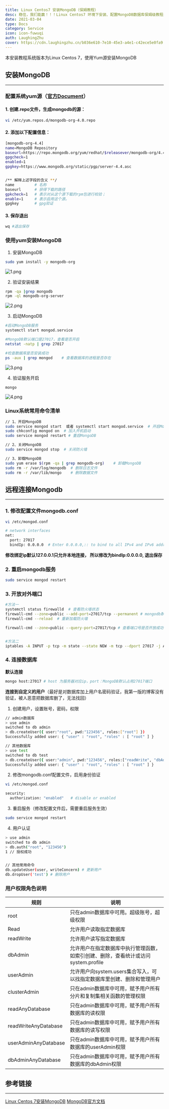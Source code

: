 ```yaml
---
title: Linux Centos7 安装MongoDB（保姆教程）
desc: 稳住，我们能赢！！！Linux Centos7 环境下安装、配置MongoDB数据库保姆级教程来了，记得按步骤食用。
date: 2021-03-04
type: Docs
category: Service
icon: icon-fuwuqi
auth: LaughingZhu
cover: https://cdn.laughingzhu.cn/b036e610-7e10-45e3-a4e1-c42ece5e0fa9.png
---
```


本安装教程系统版本为Linux Centos 7，使用Yum源安装MongoDB

## 安装MongoDB

---

### 配置系统yum源（[官方Document](https://docs.mongodb.com/manual/tutorial/install-mongodb-on-red-hat/)）

#### 1. 创建.repo文件，生成mongodb的源：

```bash
vi /etc/yum.repos.d/mongodb-org-4.0.repo
```

#### 2. 添加以下配置信息：

```bash
[mongodb-org-4.4]
name=MongoDB Repository
baseurl=https://repo.mongodb.org/yum/redhat/$releasever/mongodb-org/4.4/x86_64/
gpgcheck=1
enabled=1
gpgkey=https://www.mongodb.org/static/pgp/server-4.4.asc


/** 解释上述字段的含义 **/
name         # 名称
baseurl      # 获得下载的路径
gpkcheck=1   # 表示对从这个源下载的rpm包进行校验；
enable=1     # 表示启用这个源。
gpgkey       # gpg验证
```

#### 3. 保存退出

```bash
wq #退出保存
```

### 使用yum安装MongoDB

1. 安装MongoDB

```bash
sudo yum install -y mongodb-org
```

![1.png](https://cdn.laughingzhu.cn/1601372328103-f836b5aa-5eab-4b72-8c3d-e58a9f2dc38d.png)

2. 验证安装结果

```bash
rpm -qa |grep mongodb
rpm -ql mongodb-org-server
```

![2.png](https://cdn.laughingzhu.cn/1601372343498-6c2d80a7-433f-40eb-8241-493d88e48182.png)

3. 启动MongoDB

```bash
#启动MongoDB服务
systemctl start mongod.service

#MongoDB默认端口是27017，查看是否开启
netstat -natp | grep 27017

#检查数据库是否安装成功
ps -aux | grep mongod    # 查看数据库的进程是否存在
```

![3.png](https://cdn.laughingzhu.cn/1601372356630-f23b54b3-6462-47af-9a4e-f7f8ff50bd82.png)

4. 验证服务开启

```bash
mongo
```

![4.png](https://cdn.laughingzhu.cn/1601372369083-1f46fbae-e18d-41cb-b768-f7f4100759f2.png)

### Linux系统常用命令清单

```bash
// 1、开启MongoDB
sudo service mongod start  或者 systemctl start mongod.service  # 开启MongoDB
sudo chkconfig mongod on  # 加入开机启动
sudo service mongod restart # 重启MongoDB

// 2、关闭MongoDB
sudo service mongod stop  # 关闭防火墙

// 3、卸载MongoDB
sudo yum erase $(rpm -qa | grep mongodb-org)    # 卸载MongoDB
sudo rm -r /var/log/mongodb  # 删除日志文件
sudo rm -r /var/lib/mongo    # 删除数据文件

```

## 远程连接Mongodb

---

### 1. 修改配置文件mongodb.conf

```bash
vi /etc/mongod.conf

# network interfaces
net:
  port: 27017
  bindIp: 0.0.0.0  # Enter 0.0.0.0,:: to bind to all IPv4 and IPv6 addresses or, alternatively, use the net.bindIpAll setting.

```

**修改绑定ip默认127.0.0.1只允许本地连接， 所以修改为bindIp:0.0.0.0, 退出保存**

### 2. 重启mongodb服务

```bash
sudo service mongod restart
```

### 3. 开放对外端口

```bash
#方法一
systemctl status firewalld  # 查看防火墙状态
firewall-cmd --zone=public --add-port=27017/tcp --permanent # mongodb默认端口号
firewall-cmd --reload  # 重新加载防火墙

firewall-cmd --zone=public --query-port=27017/tcp # 查看端口号是否开放成功，输出yes开放成功，no则失败


#方法二
iptables -A INPUT -p tcp -m state --state NEW -m tcp --dport 27017 -j ACCEPT
```

### 4. 连接数据库

**默认连接**

```bash
mongo host:27017 # host 为服务器对应ip，port：MongoDB默认占用27017端口
```

**连接到自定义的用户**（最好是对数据库加上用户名密码验证，我第一版的博客没有验证，被人恶意把数据库删了，无法找回）

1. 创建用户，设置账号，密码，权限

```bash
// admin数据库
> use admin
switched to db admin
> db.createUser({ user:"root", pwd:"123456", roles:["root"] })
Successfully added user: { "user" : "root", "roles" : [ "root" ] }

// 其他数据库
> use test
switched to db test
> db.createUser({ user:"admin", pwd:"123456", roles:["readWrite", "dbAdmin"] })
Successfully added user: { "user" : "root", "roles" : [ "root" ] }

```

2. 修改mongodb.conf配置文件，启用身份验证

```bash
vi /etc/mongod.conf

security:
  authorization: "enabled"   # disable or enabled
```

3. 重启服务（修改配置文件后，需要重启服务生效）

```bash
sudo service mongod restart
```

4. 用户认证

```bash
> use admin
switched to db admin
> db.auth("root", "123456")
1 // 授权成功


// 其他常用命令
db.updateUser(user, writeConcern) # 更新用户
db.dropUser('test') # 删除用户
```

### 用户权限角色说明

| **规则**             | **说明**                                                                           |
| -------------------- | ---------------------------------------------------------------------------------- |
| root                 | 只在admin数据库中可用。超级账号，超级权限                                          |
| Read                 | 允许用户读取指定数据库                                                             |
| readWrite            | 允许用户读写指定数据库                                                             |
| dbAdmin              | 允许用户在指定数据库中执行管理函数，如索引创建、删除，查看统计或访问system.profile |
| userAdmin            | 允许用户向system.users集合写入，可以找指定数据库里创建、删除和管理用户             |
| clusterAdmin         | 只在admin数据库中可用，赋予用户所有分片和复制集相关函数的管理权限                  |
| readAnyDatabase      | 只在admin数据库中可用，赋予用户所有数据库的读权限                                  |
| readWriteAnyDatabase | 只在admin数据库中可用，赋予用户所有数据库的读写权限                                |
| userAdminAnyDatabase | 只在admin数据库中可用，赋予用户所有数据库的userAdmin权限                           |
| dbAdminAnyDatabase   | 只在admin数据库中可用，赋予用户所有数据库的dbAdmin权限                             |

## 参考链接

---

[Linux Centos 7安装MongoDB](https://juejin.im/post/6844903828811153421)
[MongoDB官方文档](https://docs.mongodb.com/manual/tutorial/install-mongodb-on-red-hat/)
